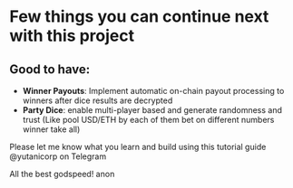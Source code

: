# Few things you can continue next with this project


## Good to have:
- **Winner Payouts**: Implement automatic on-chain payout processing to winners after dice results are decrypted
- **Party Dice**: enable multi-player based and generate randomness and trust (Like pool USD/ETH by each of them bet on different numbers winner take all)


Please let me know what you learn and build using this tutorial guide 
@yutanicorp on Telegram

All the best godspeed! anon